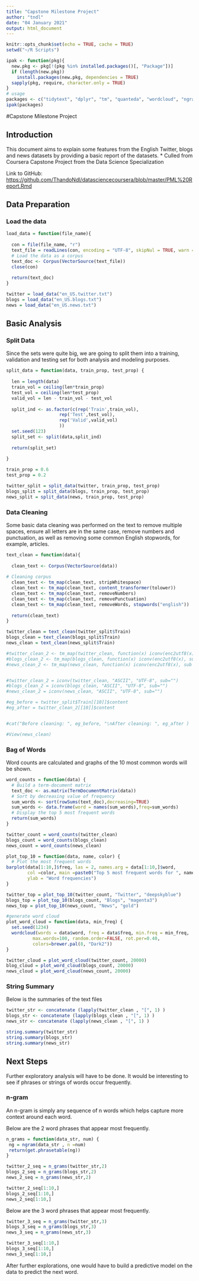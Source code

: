 ---
title: "Capstone Milestone Project"
author: "tndl"
date: "04 January 2021"
output: html_document
---

```{r setup, include=FALSE}
knitr::opts_chunk$set(echo = TRUE, cache = TRUE)
setwd("~/R Scripts")
```

```{r pckgs, include=FALSE}
ipak <- function(pkg){
  new.pkg <- pkg[!(pkg %in% installed.packages()[, "Package"])]
  if (length(new.pkg))
    install.packages(new.pkg, dependencies = TRUE)
  sapply(pkg, require, character.only = TRUE)
}
# usage
packages <- c("tidytext", "dplyr", "tm", "quanteda", "wordcloud", "ngram", "tidytext")
ipak(packages)
```

#Capstone Milestone Project

## Introduction

This document aims to explain some features from the English Twitter, blogs and news datasets by providing a basic report of the datasets.
* Culled from Coursera Capstone Project from the Data Science Specialization

Link to GitHub: <https://github.com/ThandoNdl/datasciencecoursera/blob/master/PML%20Report.Rmd>

## Data Preparation

### Load the data

```{r echo=TRUE}
load_data = function(file_name){
  
  con = file(file_name, "r")
  text_file = readLines(con, encoding = "UTF-8", skipNul = TRUE, warn = FALSE)
  # Load the data as a corpus
  text_doc <- Corpus(VectorSource(text_file))
  close(con)
  
  return(text_doc)
}

twitter = load_data("en_US.twitter.txt")
blogs = load_data("en_US.blogs.txt")
news = load_data("en_US.news.txt")
```

## Basic Analysis

### Split Data

Since the sets were quite big, we are going to split them into a training, validation and testing set for both analysis and modeling purposes.

```{r split_data, echo=TRUE}

split_data = function(data, train_prop, test_prop) {
  
  len = length(data)
  train_vol = ceiling(len*train_prop)
  test_vol = ceiling(len*test_prop)
  valid_vol = len - train_vol - test_vol
  
  split_ind <- as.factor(c(rep('Train',train_vol), 
                    rep('Test',test_vol),
                    rep('Valid',valid_vol)
                    ))  
  set.seed(123)
  split_set <- split(data,split_ind)
  
  return(split_set)
  
}

train_prop = 0.6
test_prop = 0.2

twitter_split = split_data(twitter, train_prop, test_prop)
blogs_split = split_data(blogs, train_prop, test_prop)
news_split = split_data(news, train_prop, test_prop)

```

### Data Cleaning

Some basic data cleaning was performed on the text to remove multiple spaces, ensure all letters are in the same case, remove numbers and punctuation, as well as removing some common English stopwords, for example, articles.

```{r data_clean, warning=FALSE}

text_clean = function(data){
  
  clean_text <- Corpus(VectorSource(data))
  
# Cleaning corpus
  clean_text <- tm_map(clean_text, stripWhitespace)
  clean_text <- tm_map(clean_text, content_transformer(tolower))
  clean_text <- tm_map(clean_text, removeNumbers)
  clean_text <- tm_map(clean_text, removePunctuation)
  clean_text <- tm_map(clean_text, removeWords, stopwords("english"))
  
  return(clean_text)
}

twitter_clean = text_clean(twitter_split$Train)
blogs_clean = text_clean(blogs_split$Train)
news_clean = text_clean(news_split$Train)

#twitter_clean_2 <- tm_map(twitter_clean, function(x) iconv(enc2utf8(x), sub = "byte"))
#blogs_clean_2 <- tm_map(blogs_clean, function(x) iconv(enc2utf8(x), sub = "byte"))
#news_clean_2 <- tm_map(news_clean, function(x) iconv(enc2utf8(x), sub = "byte"))


#twitter_clean_2 = iconv(twitter_clean, "ASCII", "UTF-8", sub="")
#blogs_clean_2 = iconv(blogs_clean, "ASCII", "UTF-8", sub="")
#news_clean_2 = iconv(news_clean, "ASCII", "UTF-8", sub="")

#eg_before = twitter_split$Train[[10]]$content
#eg_after = twitter_clean_2[[10]]$content


#cat("Before cleaning: ", eg_before, "\nAfter cleaning: ", eg_after )

#View(news_clean)
```

### Bag of Words

Word counts are calculated and graphs of the 10 most common words will be shown.

```{r term_doc}

word_counts = function(data) {
  # Build a term-document matrix
  text_doc <- as.matrix(TermDocumentMatrix(data))
  # Sort by decreasing value of frequency
  sum_words <- sort(rowSums(text_doc),decreasing=TRUE)
  sum_words <- data.frame(word = names(sum_words),freq=sum_words)
  # Display the top 5 most frequent words
  return(sum_words)
}

twitter_count = word_counts(twitter_clean)
blogs_count = word_counts(blogs_clean)
news_count = word_counts(news_clean)

```

```{r plot_top_5}

plot_top_10 = function(data, name, color) {
  # Plot the most frequent words
barplot(data[1:10,]$freq, las = 2, names.arg = data[1:10,]$word,
        col =color, main =paste0("Top 5 most frequent words for ", name),
        ylab = "Word frequencies")
}

twitter_top = plot_top_10(twitter_count, "Twitter", "deepskyblue")
blogs_top = plot_top_10(blogs_count, "Blogs", "magenta3")
news_top = plot_top_10(news_count, "News", "gold")


```

```{r generate_word_cloud}
#generate word cloud
plot_word_cloud = function(data, min_freq) {
  set.seed(1234)
  wordcloud(words = data$word, freq = data$freq, min.freq = min_freq,
          max.words=100, random.order=FALSE, rot.per=0.40, 
          colors=brewer.pal(8, "Dark2"))
}

twitter_cloud = plot_word_cloud(twitter_count, 20000)
blog_cloud = plot_word_cloud(blogs_count, 20000)
news_cloud = plot_word_cloud(news_count, 20000)


```

### String Summary

Below is the summaries of the text files

```{r string_summary}

twitter_str <- concatenate (lapply(twitter_clean , "[", 1) )
blogs_str <- concatenate (lapply(blogs_clean , "[", 1) )
news_str <- concatenate (lapply(news_clean , "[", 1) )

string.summary(twitter_str)
string.summary(blogs_str)
string.summary(news_str)


```

## Next Steps

Further exploratory analysis will have to be done.
It would be interesting to see if phrases or strings of words occur frequently.

### n-gram 

An n-gram is simply any sequence of n words which helps capture more context around each word. 

Below are the 2 word phrases that appear most frequently.

```{r get_n_grams}

n_grams = function(data_str, num) {
 ng = ngram(data_str , n =num)
 return(get.phrasetable(ng))
}

twitter_2_seq = n_grams(twitter_str,2)
blogs_2_seq = n_grams(blogs_str,2)
news_2_seq = n_grams(news_str,2)

twitter_2_seq[1:10,]
blogs_2_seq[1:10,]
news_2_seq[1:10,]


```

Below are the 3 word phrases that appear most frequently.

```{r get_n_grams_3}

twitter_3_seq = n_grams(twitter_str,3)
blogs_3_seq = n_grams(blogs_str,3)
news_3_seq = n_grams(news_str,3)

twitter_3_seq[1:10,]
blogs_3_seq[1:10,]
news_3_seq[1:10,]


```

After further explorations, one would have to build a predictive model on the data to predict the next word.